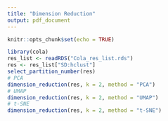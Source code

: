 ```yaml
---
title: "Dimension Reduction"
output: pdf_document
---
```


```r
knitr::opts_chunk$set(echo = TRUE)
```

```r
library(cola)
res_list <- readRDS("Cola_res_list.rds")
res <- res_list["SD:hclust"]
select_partition_number(res)
# PCA
dimension_reduction(res, k = 2, method = "PCA")
# UMAP
dimension_reduction(res, k = 2, method = "UMAP")
# t-SNE
dimension_reduction(res, k = 2, method = "t-SNE")
```
